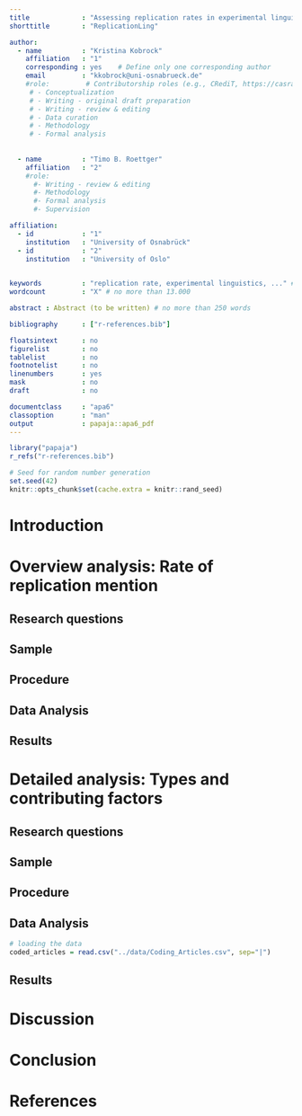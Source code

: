 ```yaml
---
title             : "Assessing replication rates in experimental linguistics"
shorttitle        : "ReplicationLing"

author: 
  - name          : "Kristina Kobrock"
    affiliation   : "1"
    corresponding : yes    # Define only one corresponding author
    email         : "kkobrock@uni-osnabrueck.de"
    #role:         # Contributorship roles (e.g., CRediT, https://casrai.org/credit/)
     # - Conceptualization
     # - Writing - original draft preparation
     # - Writing - review & editing
     # - Data curation
     # - Methodology
     # - Formal analysis
     
      
  - name          : "Timo B. Roettger"
    affiliation   : "2"
    #role:
      #- Writing - review & editing
      #- Methodology
      #- Formal analysis
      #- Supervision

affiliation:
  - id            : "1"
    institution   : "University of Osnabrück"
  - id            : "2"
    institution   : "University of Oslo"

  
keywords          : "replication rate, experimental linguistics, ..." # up to 6
wordcount         : "X" # no more than 13.000

abstract : Abstract (to be written) # no more than 250 words

bibliography      : ["r-references.bib"]

floatsintext      : no
figurelist        : no
tablelist         : no
footnotelist      : no
linenumbers       : yes
mask              : no
draft             : no

documentclass     : "apa6"
classoption       : "man"
output            : papaja::apa6_pdf
---
```


```r
library("papaja")
r_refs("r-references.bib")
```

```r
# Seed for random number generation
set.seed(42)
knitr::opts_chunk$set(cache.extra = knitr::rand_seed)
```


# Introduction

# Overview analysis: Rate of replication mention
## Research questions
## Sample
## Procedure
## Data Analysis
## Results

# Detailed analysis: Types and contributing factors
## Research questions
## Sample
## Procedure
## Data Analysis
```r
# loading the data
coded_articles = read.csv("../data/Coding_Articles.csv", sep="|")
```
## Results

# Discussion

# Conclusion

<!--
# Abbreviations (mandatory if applicable) {#abbrev .unnumbered}

# Data availability/Supplementary files (optional) {#data-availabilitysupplementary-files-optional .unnumbered}

# Ethics and consent (optional) {#ethics-and-consent-optional .unnumbered}

# Funding information (optional) {#funding-information-optional .unnumbered}

# Acknowledgements (optional) {#acknowledgements-optional .unnumbered}

# Competing interests (mandatory) {#competing-interests-mandatory .unnumbered}

# Authors' contributions (optional) {#contrib .unnumbered}
-->

\newpage

# References

\begingroup
\setlength{\parindent}{-0.5in}
\setlength{\leftskip}{0.5in}

<div id="refs" custom-style="Bibliography"></div>
\endgroup
